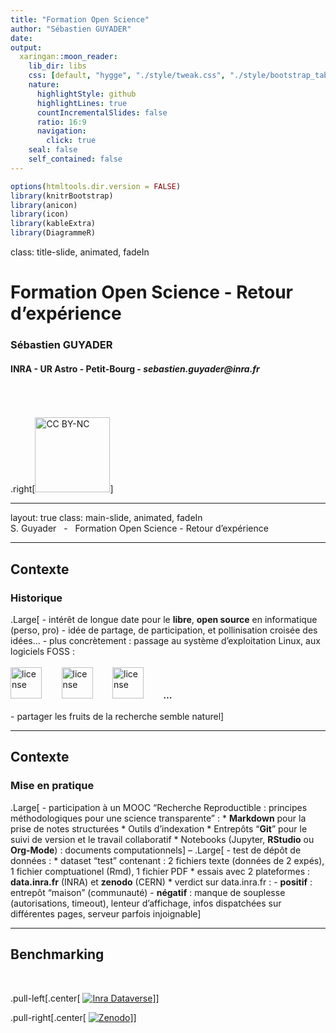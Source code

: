 ```yaml
---
title: "Formation Open Science"
author: "Sébastien GUYADER"
date:
output:
  xaringan::moon_reader:
    lib_dir: libs
    css: [default, "hygge", "./style/tweak.css", "./style/bootstrap_table.css", "./style/footer-header.css"]
    nature:
      highlightStyle: github
      highlightLines: true
      countIncrementalSlides: false
      ratio: 16:9
      navigation:
        click: true
    seal: false
    self_contained: false
---
```


```r
options(htmltools.dir.version = FALSE)
library(knitrBootstrap)
library(anicon)
library(icon)
library(kableExtra)
library(DiagrammeR)
```

class: title-slide, animated, fadeIn

# Formation Open Science - Retour d'expérience
### Sébastien GUYADER
#### INRA - UR Astro - Petit-Bourg - _sebastien.guyader@inra.fr_
<br><br><br>
.right[<img src="./images/cc-by-nc.png" alt="CC BY-NC" width="120"/>]

---

layout: true
class: main-slide, animated, fadeIn
<div class="my-footer"><span>S. Guyader &nbsp; - &nbsp; Formation Open Science - Retour d'expérience</span></div> 

---

## Contexte

### Historique
.Large[
- intérêt de longue date pour le **libre**, **open source** en informatique (perso, pro)
- idée de partage, de participation, et pollinisation croisée des idées...
- plus concrètement : passage au système d'exploitation Linux, aux logiciels FOSS :
<br><br>
<img src="./images/R_logo.svg.png" alt="license" height="50"/> &nbsp;&nbsp;&nbsp;&nbsp;&nbsp;&nbsp;
<img src="./images/RStudio_Logo.png" alt="license" height="50"/>
&nbsp;&nbsp;&nbsp;&nbsp;&nbsp;&nbsp;
<img src="./images/LibreOffice_logo.svg.png" alt="license" height="50"/>
&nbsp;&nbsp;&nbsp;&nbsp;&nbsp;&nbsp;
**...**
<br><br>
- partager les fruits de la recherche semble naturel
]

---

## Contexte

### Mise en pratique
.Large[
- participation à un MOOC "Recherche Reproductible : principes méthodologiques pour une science transparente" :
  * **Markdown** pour la prise de notes structurées
  * Outils d'indexation
  * Entrepôts "**Git**" pour le suivi de version et le travail collaboratif
  * Notebooks (Jupyter, **RStudio** ou **Org-Mode**) : documents computationnels
]
--
.Large[
- test de dépôt de données :
  * dataset "test" contenant : 2 fichiers texte (données de 2 expés), 1 fichier comptuationel (Rmd), 1 fichier PDF
  * essais avec 2 plateformes : **data.inra.fr** (INRA) et **zenodo** (CERN)
  * verdict sur data.inra.fr :
    - **positif** : entrepôt "maison" (communauté)
    - **négatif** : manque de souplesse (autorisations, timeout), lenteur d'affichage, infos dispatchées sur différentes pages, serveur parfois injoignable
]

---

## Benchmarking
<br>


.pull-left[.center[
[![Inra Dataverse](./images/DataInra-500x500.jpg)](https://data-preproduction.inra.fr/dataset.xhtml?persistentId=doi:10.70112/HZLEYQ)
]]

.pull-right[.center[
[![Zenodo](./images/zenodo1.png)](https://sandbox.zenodo.org/422422)
]]
